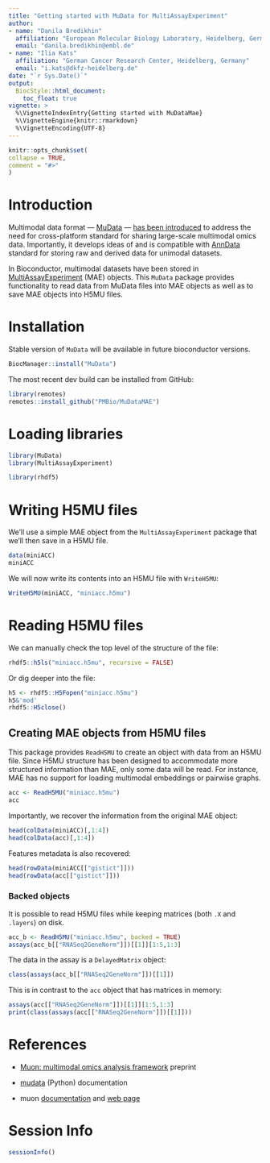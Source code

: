 ```yaml
---
title: "Getting started with MuData for MultiAssayExperiment"
author:
- name: "Danila Bredikhin"
  affiliation: "European Molecular Biology Laboratory, Heidelberg, Germany"
  email: "danila.bredikhin@embl.de"
- name: "Ilia Kats"
  affiliation: "German Cancer Research Center, Heidelberg, Germany"
  email: "i.kats@dkfz-heidelberg.de"
date: "`r Sys.Date()`"
output:
  BiocStyle::html_document:
    toc_float: true
vignette: >
  %\VignetteIndexEntry{Getting started with MuDataMae}
  %\VignetteEngine{knitr::rmarkdown}
  %\VignetteEncoding{UTF-8}
---
```


```r
knitr::opts_chunk$set(
collapse = TRUE,
comment = "#>"
)
```

# Introduction

Multimodal data format — [MuData](https://mudata.readthedocs.io/) — [has been introduced](https://www.biorxiv.org/content/10.1101/2021.06.01.445670v1) to address the need for cross-platform standard for sharing large-scale multimodal omics data. Importantly, it develops ideas of and is compatible with [AnnData](https://anndata.readthedocs.io/) standard for storing raw and derived data for unimodal datasets.

In Bioconductor, multimodal datasets have been stored in [MultiAssayExperiment](https://bioconductor.org/packages/MultiAssayExperiment) (MAE) objects. This `MuData` package provides functionality to read data from MuData files into MAE objects as well as to save MAE objects into H5MU files.

# Installation

Stable version of `MuData` will be available in future bioconductor versions.

```r
BiocManager::install("MuData")
```

The most recent dev build can be installed from GitHub:

```r
library(remotes)
remotes::install_github("PMBio/MuDataMAE")
```

# Loading libraries

```r
library(MuData)
library(MultiAssayExperiment)

library(rhdf5)
```

# Writing H5MU files

We'll use a simple MAE object from the `MultiAssayExperiment` package that we'll then save in a H5MU file.

```r
data(miniACC)
miniACC
```

We will now write its contents into an H5MU file with `WriteH5MU`:

```r
WriteH5MU(miniACC, "miniacc.h5mu")
```

# Reading H5MU files

We can manually check the top level of the structure of the file:

```r
rhdf5::h5ls("miniacc.h5mu", recursive = FALSE)
```

Or dig deeper into the file:

```r
h5 <- rhdf5::H5Fopen("miniacc.h5mu")
h5&'mod'
rhdf5::H5close()
```

## Creating MAE objects from H5MU files

This package provides `ReadH5MU` to create an object with data from an H5MU file. Since H5MU structure has been designed to accommodate more structured information than MAE, only some data will be read. For instance, MAE has no support for loading multimodal embeddings or pairwise graphs.

```r
acc <- ReadH5MU("miniacc.h5mu")
acc
```

Importantly, we recover the information from the original MAE object:

```r
head(colData(miniACC)[,1:4])
head(colData(acc)[,1:4])
```

Features metadata is also recovered:

```r
head(rowData(miniACC[["gistict"]]))
head(rowData(acc[["gistict"]]))
```

### Backed objects

It is possible to read H5MU files while keeping matrices (both `.X` and `.layers`) on disk.

```r
acc_b <- ReadH5MU("miniacc.h5mu", backed = TRUE)
assays(acc_b[["RNASeq2GeneNorm"]])[[1]][1:5,1:3]
```

The data in the assay is a `DelayedMatrix` object:

```r
class(assays(acc_b[["RNASeq2GeneNorm"]])[[1]])
```

This is in contrast to the `acc` object that has matrices in memory:

```r
assays(acc[["RNASeq2GeneNorm"]])[[1]][1:5,1:3]
print(class(assays(acc[["RNASeq2GeneNorm"]])[[1]]))
```

# References

- [Muon: multimodal omics analysis framework](https://www.biorxiv.org/content/10.1101/2021.06.01.445670) preprint

- [mudata](https://mudata.readthedocs.io/) (Python) documentation

- muon [documentation](https://muon.readthedocs.io/) and [web page](https://gtca.github.io/muon/)

# Session Info

```r
sessionInfo()
```
